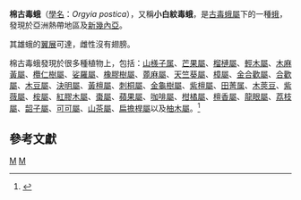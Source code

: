 {{Speciesbox
| taxon = Orgyia postica
| binomial_authority = (Walker, 1855)
| image = Orgyia postica.jpg
| image_caption =棉古毒蛾
| synonyms =
*''Lacida postica'' <small>Walker, 1855</small>
*''Orgyia ceylanica'' <small>Neitner, 1862</small>
*''Orgyia nebulosa'' <small>Walker, 1862</small>
*''Notolophus nebulosa''
*''Orgyia ludekingii'' <small>Snellen, 1879</small>
*''Orgyia ocularis'' <small>Moore, 1879</small>
*''Notolophus ocularis''
}}
'''棉古毒蛾'''（[[學名|學名]]：''Orgyia postica''），又稱'''小白紋毒蛾'''，是[[古毒蛾屬|古毒蛾屬]]下的一種[[蛾|蛾]]，發現於亞洲熱帶地區及[[新幾內亞|新幾內亞]]。

其雄蛾的[[翼展|翼展]]可達{{convert|20|-|30|mm|in}}，雌性沒有翅膀。

棉古毒蛾發現於很多種植物上，包括：[[山檨子属|山檨子属]]、[[芒果屬|芒果屬]]、[[榴槤屬|榴槤屬]]、[[輕木屬|輕木屬]]、[[木麻黃屬|木麻黃屬]]、[[欖仁樹屬|欖仁樹屬]]、[[娑羅屬|娑羅屬]]、[[橡膠樹屬|橡膠樹屬]]、[[蓖麻屬|蓖麻屬]]、[[天竺葵屬|天竺葵屬]]、[[樟屬|樟屬]]、[[金合歡屬|金合歡屬]]、[[合歡屬|合歡屬]]、[[木豆屬|木豆屬]]、[[決明屬|決明屬]]、[[黃檀屬|黃檀屬]]、[[刺桐屬|刺桐屬]]、[[金龜樹屬|金龜樹屬]]、[[紫檀屬|紫檀屬]]、[[田菁属|田菁属]]、[[木莢豆|木莢豆]]、[[紫薇屬|紫薇屬]]、[[桉屬|桉屬]]、[[紅膠木屬|紅膠木屬]]、[[棗屬|棗屬]]、[[蘋果屬|蘋果屬]]、[[咖啡屬|咖啡屬]]、[[柑橘屬|柑橘屬]]、[[檀香屬|檀香屬]]、[[龍眼屬|龍眼屬]]、[[荔枝屬|荔枝屬]]、[[韶子屬|韶子屬]]、[[可可屬|可可屬]]、[[山茶屬|山茶屬]]、[[扁擔桿屬|扁擔桿屬]]以及[[柚木屬|柚木屬]]。<ref>{{Cite web |url=http://www.mothsofborneo.com/part-5/orgyiini/orgyiini_1_1.php |title=The Moths of Borneo |accessdate=2013-05-13 |archive-date=2016-03-04 |archive-url=https://web.archive.org/web/20160304054101/http://www.mothsofborneo.com/part-5/orgyiini/orgyiini_1_1.php |dead-url=no }}</ref>

==參考文獻==
{{Reflist}}
{{Taxonbar}}
[[Category:毒蛾亞科|M]]
[[Category:_1855年描述的昆虫|M]]